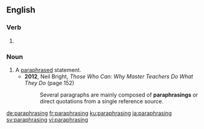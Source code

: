 ==English==

===Verb===
{{head|en|present participle}}

# {{present participle of|paraphrase|lang=en}}

===Noun===
{{en-noun}}

# A [[paraphrase]]d statement.
#* '''2012''', Neil Bright, ''Those Who Can: Why Master Teachers Do What They Do'' (page 152)
#*: Several paragraphs are mainly composed of '''paraphrasings''' or direct quotations from a single reference source.

[[de:paraphrasing]]
[[fr:paraphrasing]]
[[ku:paraphrasing]]
[[ja:paraphrasing]]
[[sv:paraphrasing]]
[[vi:paraphrasing]]